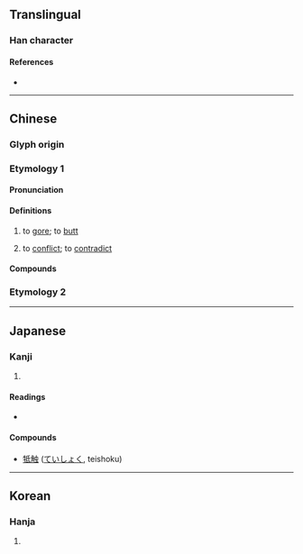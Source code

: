 {{also|觝|抵}}
{{character info/new}}
==Translingual==

===Han character===
{{Han char|rn=93|rad=牛|as=05|sn=9|four=22540|canj=HQHPM|ids=⿰牜氐}}

====References====
* {{Han ref|kx=0700.050|dkj=19988|dj=1112.180|hdz=31807.150|uh=7274|ud=29300|bh=ACBB|bd=44219}}

----

==Chinese==
{{zh-forms|s=抵}}

===Glyph origin===
{{Han etym}}

===Etymology 1===

====Pronunciation====
{{zh-pron
|m=dǐ
|c=dai2
|mn=
|mc=y
|oc=y
|cat=v
}}

====Definitions====
{{zh-hanzi}}

# {{lb|zh|literary}} to [[gore]]; to [[butt]]
# {{lb|zh|literary|by extension}} to [[conflict]]; to [[contradict]]

====Compounds====
{{zh-der|牴牾|牴觸|狗屠角牴}}

===Etymology 2===
{{zh-see|羝|v|[[ram]]}}

----

==Japanese==

===Kanji===
{{ja-kanji|grade=|rs=牛05}}

# {{rfdef|ja|sort=牛05}}

====Readings====
* {{ja-readings
|goon=たい
|kanon=てい
|kun=ふ-れる}}

====Compounds====
* [[牴触]] ([[ていしょく]], teishoku)

----

==Korean==

===Hanja===
{{ko-hanja|hangeul=저|eumhun=|rv=jeo|mr=chŏ|y=ce}}

# {{rfdef|ko|sort=牛05}}